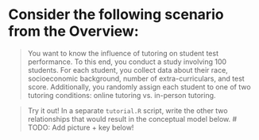 # Consider the following scenario from the Overview: 
> You want to know the influence of tutoring on student test performance. To this end, you conduct a study involving 100 students. For each student, you collect data about their race, socioeconomic background, number of extra-curriculars, and test score. Additionally, you randomly assign each student to one of two tutoring conditions: online tutoring vs. in-person tutoring. 


> Try it out! In a separate `tutorial.R` script, write the other two relationships that would result in the conceptual model below. 
# TODO: Add picture + key below!